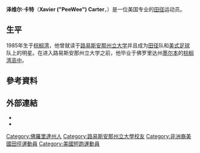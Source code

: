 {{Infobox sportsperson
| name                      =Xavier Carter
| image                     =XavierCarter1.JPG
| real_name                 =
| english_name              =Xavier Carter
| birth_name                =
| nationality               =
| national_team             ={{USA}}
| ethnicity                 =
| hometown                  =
| citizenship               =
| birth_date                ={{Birth date and age|year=1985|month=12|day=8}}
| birth_place               =
| death_date                =
| death_place               =
| resting_place             =
| residence                 ={{USA}}佛羅里達州奧蘭多
| education                 =路易斯安那州立大學
| alma_mater                =Palm Bay High School<br/>路易斯安那州立大學
| occupation                =
| years_active              =2001年－
| height                    ={{height|ft=6|in=2}}
| weight                    ={{weight|lb=170}}
| spouse                    =
| country                   ={{USA}}
| sport                     =美式足球、田徑
| event=短跑
| position=外接手（Wide Receiver）
| collegeteam=路易斯安那州立大學
| league=
| team=Nike
| turnedpro=
| coach=Brooks Johnson
| retired=2011年6月27日
| coaching=
| worlds=
| regionals=
| nationals=
{{ubl
|'''2005年NCAA室外田徑錦標賽（Division I）'''：200公尺第二名
|'''2005年NCAA室外田徑錦標賽（Division I）'''：4×400公尺接力第一名
|'''2005年美國室外田徑錦標賽'''：200公尺第九名
|'''2006年NCAA室內田徑錦標賽（Division I）'''：200公尺第二名
|'''2006年NCAA室內田徑錦標賽（Division I）'''：400公尺第一名
|'''2006年NCAA室內田徑錦標賽（Division I）'''：4×400公尺接力第一名
|'''2006年NCAA室外田徑錦標賽（Division I）'''：100公尺第一名
|'''2006年NCAA室外田徑錦標賽（Division I）'''：400公尺第一名
|'''2006年NCAA室外田徑錦標賽（Division I）'''：4×100公尺接力第一名
|'''2006年NCAA室外田徑錦標賽（Division I）'''：4×400公尺接力第一名
|'''2008年Penn接力賽（USA vs. the World）'''：4×100公尺接力第二名
|'''2008年Penn接力賽（USA vs. the World）'''：4×400公尺接力第二名
|'''2008年美國室外田徑錦標賽'''：100公尺第八名
|'''2009年Penn接力賽（USA vs. the World）'''：混合接力第四名
|'''2009年美國室外田徑錦標賽'''：200公尺第五名
|'''2010年Penn接力賽（USA vs. the World）'''：4×400公尺接力第三名
|'''2010年美國室外田徑錦標賽'''：200公尺第三名
}}
| olympics=
| highestranking=
{{整齊列表|class=wikitable
|'''50公尺-55公尺-60公尺-100公尺'''|第21名（2007年4月23日）
|'''200公尺'''|第4名（2006年10月2日）
|'''300公尺-400公尺-500公尺'''|第16名（2007年2月12日）
}}
| pb=
{{ubl
|'''60公尺'''：6.74秒（2005年）
|'''100公尺'''：10.00秒（W：+1.6）（2008年）
|'''200公尺'''：19.63秒（W：+0.4）（2006年）
|'''300公尺'''：31.93秒（RT：0.162）（2009年）
|'''400公尺'''：44.53秒（2006年）
}}
| medaltemplates=
{{MedalCountry|{{USA}}}}
{{MedalSport|男子田徑}}
{{MedalCompetition|Athletissima}}
{{MedalGold|2006年瑞士洛桑|200公尺}}
{{MedalBronze|2010年瑞士洛桑|200公尺}}
{{MedalCompetition|Golden Gala}}
{{MedalSilver|2006年義大利羅馬|400公尺}}
{{MedalCompetition|倫敦大獎賽}}
{{MedalSilver|2006年英國英格蘭倫敦|200公尺}}
{{MedalGold|2007年英國英格蘭倫敦|4×100公尺接力}}
{{MedalCompetition|Weltklasse Zürich}}
{{MedalGold|2006年瑞士蘇黎世|200公尺}}
{{MedalGold|2007年瑞士蘇黎世|200公尺}}
{{MedalCompetition|Memorial Van Damme}}
{{MedalSilver|2006年比利時布魯塞爾|200公尺}}
{{MedalSilver|2007年比利時布魯塞爾|200公尺}}
{{MedalCompetition|Prefontaine經典賽}}
{{MedalGold|2007年美國俄勒岡州雷恩郡尤金|200公尺}}
{{MedalBronze|2008年美國俄勒岡州雷恩郡尤金|200公尺}}
{{MedalSilver|2009年美國俄勒岡州雷恩郡尤金|300公尺}}
{{MedalCompetition|DN Galan}}
{{MedalGold|2007年瑞典斯德哥爾摩|4×100公尺接力}}
{{MedalCompetition|Penn接力賽（USA vs. the World）}}
{{MedalSilver|2008年美國賓夕法尼亞州費城|4×100公尺接力}}
{{MedalSilver|2008年美國賓夕法尼亞州費城|4×400公尺接力}}
{{MedalBronze|2010年美國賓夕法尼亞州費城|4×400公尺接力}}
{{MedalCompetition|Ponce Grand Prix}}
{{MedalGold|2010年波多黎各朋榭|200公尺}}
{{MedalGold|2010年波多黎各朋榭|4×100公尺接力}}
| show-medals=
| updated=2021年5月23日
}}
'''泽维尔·卡特'''（'''Xavier ("PeeWee") Carter'''，{{bd|1985年|12月8日||}}）是一位美国专业的[[田径|田径]]运动员。

==生平==
1985年生于[[棕榈湾_(佛罗里达州)|棕榈湾]]，他曾就读于[[路易斯安那州立大学|路易斯安那州立大学]]并且成为[[田径|田径]]队和[[美式足球|美式足球]]队上的明星。在进入路易斯安那州立大学之前，他毕业于佛罗里达州[[墨尔本_(佛罗里达州)|墨尔本]]的[[棕榈湾高中|棕榈湾高中]]。

== 參考資料 ==
{{Reflist}}

== 外部連結 ==
*{{IOC profile|id=xavier-carter}}
*{{IAAF name|194794}}

{{start box}}
{{s-sports}}
{{succession box|before={{flagicon|USA}} [[Wallace_Spearmon|Wallace Spearmon]]|title=[[200_metres#Men.27s_Seasons_Best|Men's 200m Best Year Performance]]|years=[[2006_in_athletics_(track_and_field)|2006]]|after={{flagicon|USA}} [[泰森·盖伊|泰森·盖伊]]}}
{{end box}}
{{Authority control}}

{{DEFAULTSORT:Carter, Xavier}}
[[Category:佛羅里達州人|Category:佛羅里達州人]]
[[Category:路易斯安那州立大學校友|Category:路易斯安那州立大學校友]]
[[Category:非洲裔美國田徑運動員|Category:非洲裔美國田徑運動員]]
[[Category:美國短跑運動員|Category:美國短跑運動員]]